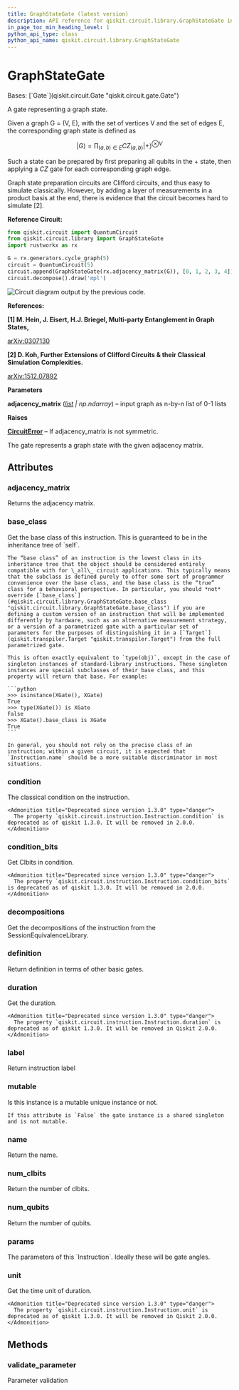```yaml
---
title: GraphStateGate (latest version)
description: API reference for qiskit.circuit.library.GraphStateGate in the latest version of qiskit
in_page_toc_min_heading_level: 1
python_api_type: class
python_api_name: qiskit.circuit.library.GraphStateGate
---
```


# GraphStateGate

<Class id="qiskit.circuit.library.GraphStateGate" isDedicatedPage={true} github="https://github.com/Qiskit/qiskit/tree/stable/1.4/qiskit/circuit/library/graph_state.py#L88-L171" signature="qiskit.circuit.library.GraphStateGate(adjacency_matrix)" modifiers="class">
  Bases: [`Gate`](qiskit.circuit.Gate "qiskit.circuit.gate.Gate")

  A gate representing a graph state.

  Given a graph G = (V, E), with the set of vertices V and the set of edges E, the corresponding graph state is defined as

$$
|G\rangle = \prod_{(a,b) \in E} CZ_{(a,b)} {|+\rangle}^{\otimes V}
$$

  Such a state can be prepared by first preparing all qubits in the $+$ state, then applying a $CZ$ gate for each corresponding graph edge.

  Graph state preparation circuits are Clifford circuits, and thus easy to simulate classically. However, by adding a layer of measurements in a product basis at the end, there is evidence that the circuit becomes hard to simulate \[2].

  **Reference Circuit:**

  ```python
  from qiskit.circuit import QuantumCircuit
  from qiskit.circuit.library import GraphStateGate
  import rustworkx as rx

  G = rx.generators.cycle_graph(5)
  circuit = QuantumCircuit(5)
  circuit.append(GraphStateGate(rx.adjacency_matrix(G)), [0, 1, 2, 3, 4])
  circuit.decompose().draw('mpl')
  ```

  ![Circuit diagram output by the previous code.](/images/api/qiskit/qiskit-circuit-library-GraphStateGate-1.avif)

  **References:**

  **\[1] M. Hein, J. Eisert, H.J. Briegel, Multi-party Entanglement in Graph States,**

  [arXiv:0307130](https://arxiv.org/pdf/quant-ph/0307130.pdf)

  **\[2] D. Koh, Further Extensions of Clifford Circuits & their Classical Simulation Complexities.**

  [arXiv:1512.07892](https://arxiv.org/pdf/1512.07892.pdf)

  **Parameters**

  **adjacency\_matrix** ([*list*](https://docs.python.org/3/library/stdtypes.html#list "(in Python v3.13)") *| np.ndarray*) – input graph as n-by-n list of 0-1 lists

  **Raises**

  [**CircuitError**](circuit#qiskit.circuit.CircuitError "qiskit.circuit.CircuitError") – If adjacency\_matrix is not symmetric.

  The gate represents a graph state with the given adjacency matrix.

  ## Attributes

  ### adjacency\_matrix

  <Attribute id="qiskit.circuit.library.GraphStateGate.adjacency_matrix">
    Returns the adjacency matrix.
  </Attribute>

  ### base\_class

  <Attribute id="qiskit.circuit.library.GraphStateGate.base_class">
    Get the base class of this instruction. This is guaranteed to be in the inheritance tree of `self`.

    The “base class” of an instruction is the lowest class in its inheritance tree that the object should be considered entirely compatible with for \_all\_ circuit applications. This typically means that the subclass is defined purely to offer some sort of programmer convenience over the base class, and the base class is the “true” class for a behavioral perspective. In particular, you should *not* override [`base_class`](#qiskit.circuit.library.GraphStateGate.base_class "qiskit.circuit.library.GraphStateGate.base_class") if you are defining a custom version of an instruction that will be implemented differently by hardware, such as an alternative measurement strategy, or a version of a parametrized gate with a particular set of parameters for the purposes of distinguishing it in a [`Target`](qiskit.transpiler.Target "qiskit.transpiler.Target") from the full parametrized gate.

    This is often exactly equivalent to `type(obj)`, except in the case of singleton instances of standard-library instructions. These singleton instances are special subclasses of their base class, and this property will return that base. For example:

    ```python
    >>> isinstance(XGate(), XGate)
    True
    >>> type(XGate()) is XGate
    False
    >>> XGate().base_class is XGate
    True
    ```

    In general, you should not rely on the precise class of an instruction; within a given circuit, it is expected that `Instruction.name` should be a more suitable discriminator in most situations.
  </Attribute>

  ### condition

  <Attribute id="qiskit.circuit.library.GraphStateGate.condition">
    The classical condition on the instruction.

    <Admonition title="Deprecated since version 1.3.0" type="danger">
      The property `qiskit.circuit.instruction.Instruction.condition` is deprecated as of qiskit 1.3.0. It will be removed in 2.0.0.
    </Admonition>
  </Attribute>

  ### condition\_bits

  <Attribute id="qiskit.circuit.library.GraphStateGate.condition_bits">
    Get Clbits in condition.

    <Admonition title="Deprecated since version 1.3.0" type="danger">
      The property `qiskit.circuit.instruction.Instruction.condition_bits` is deprecated as of qiskit 1.3.0. It will be removed in 2.0.0.
    </Admonition>
  </Attribute>

  ### decompositions

  <Attribute id="qiskit.circuit.library.GraphStateGate.decompositions">
    Get the decompositions of the instruction from the SessionEquivalenceLibrary.
  </Attribute>

  ### definition

  <Attribute id="qiskit.circuit.library.GraphStateGate.definition">
    Return definition in terms of other basic gates.
  </Attribute>

  ### duration

  <Attribute id="qiskit.circuit.library.GraphStateGate.duration">
    Get the duration.

    <Admonition title="Deprecated since version 1.3.0" type="danger">
      The property `qiskit.circuit.instruction.Instruction.duration` is deprecated as of qiskit 1.3.0. It will be removed in Qiskit 2.0.0.
    </Admonition>
  </Attribute>

  ### label

  <Attribute id="qiskit.circuit.library.GraphStateGate.label">
    Return instruction label
  </Attribute>

  ### mutable

  <Attribute id="qiskit.circuit.library.GraphStateGate.mutable">
    Is this instance is a mutable unique instance or not.

    If this attribute is `False` the gate instance is a shared singleton and is not mutable.
  </Attribute>

  ### name

  <Attribute id="qiskit.circuit.library.GraphStateGate.name">
    Return the name.
  </Attribute>

  ### num\_clbits

  <Attribute id="qiskit.circuit.library.GraphStateGate.num_clbits">
    Return the number of clbits.
  </Attribute>

  ### num\_qubits

  <Attribute id="qiskit.circuit.library.GraphStateGate.num_qubits">
    Return the number of qubits.
  </Attribute>

  ### params

  <Attribute id="qiskit.circuit.library.GraphStateGate.params">
    The parameters of this `Instruction`. Ideally these will be gate angles.
  </Attribute>

  ### unit

  <Attribute id="qiskit.circuit.library.GraphStateGate.unit">
    Get the time unit of duration.

    <Admonition title="Deprecated since version 1.3.0" type="danger">
      The property `qiskit.circuit.instruction.Instruction.unit` is deprecated as of qiskit 1.3.0. It will be removed in Qiskit 2.0.0.
    </Admonition>
  </Attribute>

  ## Methods

  ### validate\_parameter

  <Function id="qiskit.circuit.library.GraphStateGate.validate_parameter" github="https://github.com/Qiskit/qiskit/tree/stable/1.4/qiskit/circuit/library/graph_state.py#L157-L159" signature="validate_parameter(parameter)">
    Parameter validation
  </Function>
</Class>

